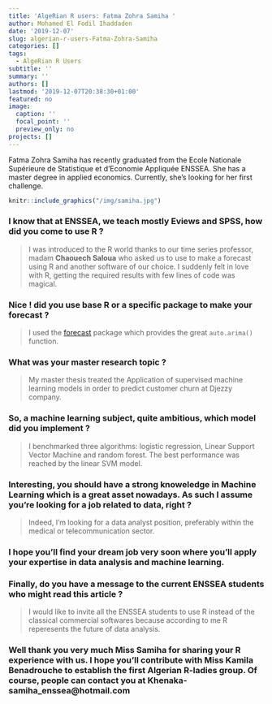 ```yaml
---
title: 'AlgeRian R users: Fatma Zohra Samiha '
author: Mohamed El Fodil Ihaddaden
date: '2019-12-07'
slug: algerian-r-users-Fatma-Zohra-Samiha
categories: []
tags:
  - AlgeRian R Users
subtitle: ''
summary: ''
authors: []
lastmod: '2019-12-07T20:38:30+01:00'
featured: no
image:
  caption: ''
  focal_point: ''
  preview_only: no
projects: []
---
```


Fatma Zohra Samiha has recently graduated from the Ecole Nationale Supérieure de Statistique et d'Economie Appliquée ENSSEA. She has a master degree in applied economics. Currently, she's looking for her first challenge. 



```r
knitr::include_graphics("/img/samiha.jpg")
```

### I know that at ENSSEA, we teach mostly Eviews and SPSS, how did you come to use R ? 


> I was introduced to the R world thanks to our time series professor, madam **Chaouech Saloua** who asked us to use to make a forecast using R and another software of our choice. I suddenly felt in love with R, getting the required results with few lines of code was magical. 


### Nice ! did you use base R or a specific package to make your forecast ? 

> I used the [forecast](https://cran.r-project.org/web/packages/forecast/forecast.pdf) package which provides the great `auto.arima()` function. 

### What was your master research topic ? 

> My master thesis treated the Application of supervised machine learning models in order to predict customer churn at Djezzy company. 

### So, a machine learning subject, quite ambitious, which model did you implement ? 


> I benchmarked three algorithms: logistic regression, Linear Support Vector Machine and random forest. The best performance was reached by the linear SVM model. 


### Interesting, you should have a strong knoweledge in Machine Learning which is a great asset nowadays. As such I assume you're looking for a job related to data, right ? 

> Indeed, I'm looking for a data analyst position, preferably within the medical or telecommunication sector.  


### I hope you'll find your dream job very soon where you'll apply your expertise in data analysis and machine learning. 

### Finally, do you have a message to the current ENSSEA students who might read this article ? 


> I would like to invite all the ENSSEA students to use R instead of the classical commercial softwares because according to me R reperesents the future of data analysis. 


### Well thank you very much Miss Samiha for sharing your R experience with us. I hope you'll contribute with Miss Kamila Benadrouche to establish the first Algerian R-ladies group. Of course, people can contact you at Khenaka-samiha_enssea@hotmail.com



